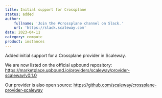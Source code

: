 ```yaml
---
title: Initial support for Crossplane
status: added
author:
    fullname: 'Join the #crossplane channel on Slack.'
    url: 'https://slack.scaleway.com'
date: 2023-04-11
category: compute
product: instances
---
```


Added initial support for a Crossplane provider in Scaleway.

We are now listed on the official upbound repository: https://marketplace.upbound.io/providers/scaleway/provider-scaleway/v0.1.0 

Our provider is also open source: https://github.com/scaleway/crossplane-provider-scaleway

